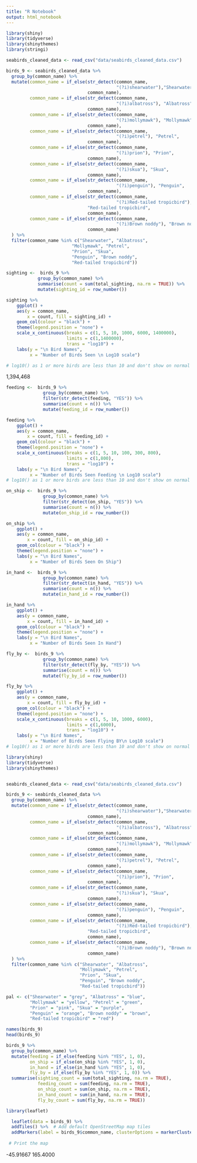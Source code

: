 ```yaml
---
title: "R Notebook"
output: html_notebook
---
```


```r
library(shiny)
library(tidyverse)
library(shinythemes)
library(stringi)
```

```r
seabirds_cleaned_data <- read_csv("data/seabirds_cleaned_data.csv")
```

```r

birds_9 <- seabirds_cleaned_data %>% 
  group_by(common_name) %>% 
  mutate(common_name = if_else(str_detect(common_name, 
                                          "(?i)shearwater"),"Shearwater", 
                               common_name),
         common_name = if_else(str_detect(common_name, 
                                          "(?i)albatross"), "Albatross",
                               common_name),
         common_name = if_else(str_detect(common_name, 
                                          "(?i)mollymawk"), "Mollymawk",
                               common_name),
         common_name = if_else(str_detect(common_name, 
                                          "(?i)petrel"), "Petrel",
                               common_name),
         common_name = if_else(str_detect(common_name, 
                                          "(?i)prion"), "Prion",
                               common_name),
         common_name = if_else(str_detect(common_name, 
                                          "(?i)skua"), "Skua",
                               common_name),
         common_name = if_else(str_detect(common_name, 
                                          "(?i)penguin"), "Penguin",
                               common_name),
         common_name = if_else(str_detect(common_name, 
                                          "(?i)Red-tailed tropicbird"), 
                               "Red-tailed tropicbird",
                               common_name),
         common_name = if_else(str_detect(common_name, 
                                          "(?i)Brown noddy"), "Brown noddy",
                               common_name)
  ) %>% 
  filter(common_name %in% c("Shearwater", "Albatross", 
                         "Mollymawk", "Petrel", 
                         "Prion", "Skua", 
                         "Penguin", "Brown noddy", 
                         "Red-tailed tropicbird"))
```

```r
sighting <-  birds_9 %>% 
            group_by(common_name) %>% 
            summarise(count = sum(total_sighting, na.rm = TRUE)) %>%
            mutate(sighting_id = row_number())

sighting %>% 
    ggplot() +
    aes(y = common_name, 
        x = count, fill = sighting_id) +
    geom_col(colour = "black") +
    theme(legend.position = "none") +
    scale_x_continuous(breaks = c(1, 5, 10, 1000, 6000, 1400000),
                       limits = c(1,1400000), 
                       trans = "log10") +
    labs(y = "\n Bird Names",
         x = "Number of Birds Seen \n Log10 scale")

# log10() as 1 or more birds are less than 10 and don't show on normal graph
```
1,394,468

```r
feeding <-  birds_9 %>% 
              group_by(common_name) %>% 
              filter(str_detect(feeding, "YES")) %>% 
              summarise(count = n()) %>% 
              mutate(feeding_id = row_number())

feeding %>% 
    ggplot() +
    aes(y = common_name, 
        x = count, fill = feeding_id) +
    geom_col(colour = "black") +
    theme(legend.position = "none") +
    scale_x_continuous(breaks = c(1, 5, 10, 100, 300, 800),
                       limits = c(1,800), 
                       trans = "log10") +
    labs(y = "\n Bird Names",
         x = "Number of Birds Seen Feeding \n Log10 scale")
# log10() as 1 or more birds are less than 10 and don't show on normal graph
```

```r
on_ship <-  birds_9 %>% 
              group_by(common_name) %>% 
              filter(str_detect(on_ship, "YES")) %>% 
              summarise(count = n()) %>% 
              mutate(on_ship_id = row_number())

on_ship %>% 
    ggplot() +
    aes(y = common_name, 
        x = count, fill = on_ship_id) +
    geom_col(colour = "black") +
    theme(legend.position = "none") +
    labs(y = "\n Bird Names",
         x = "Number of Birds Seen On Ship")
```


```r
in_hand <-  birds_9 %>% 
              group_by(common_name) %>% 
              filter(str_detect(in_hand, "YES")) %>% 
              summarise(count = n()) %>% 
              mutate(in_hand_id = row_number()) 

in_hand %>% 
    ggplot() +
    aes(y = common_name, 
        x = count, fill = in_hand_id) +
    geom_col(colour = "black") +
    theme(legend.position = "none") +
    labs(y = "\n Bird Names",
         x = "Number of Birds Seen In Hand")
```


```r
fly_by <-  birds_9 %>% 
              group_by(common_name) %>% 
              filter(str_detect(fly_by, "YES")) %>% 
              summarise(count = n()) %>% 
              mutate(fly_by_id = row_number())

fly_by %>% 
    ggplot() +
    aes(y = common_name, 
        x = count, fill = fly_by_id) +
    geom_col(colour = "black") +
    theme(legend.position = "none") +
    scale_x_continuous(breaks = c(1, 5, 10, 1000, 6000), 
                       limits = c(1,6000), 
                       trans = "log10") +
    labs(y = "\n Bird Names",
         x = "Number of Birds Seen Flying BY\n Log10 scale")
# log10() as 1 or more birds are less than 10 and don't show on normal graph
```



```r
library(shiny)
library(tidyverse)
library(shinythemes)


seabirds_cleaned_data <- read_csv("data/seabirds_cleaned_data.csv")
```

```r
birds_9 <- seabirds_cleaned_data %>% 
  group_by(common_name) %>% 
  mutate(common_name = if_else(str_detect(common_name, 
                                          "(?i)shearwater"),"Shearwater", 
                               common_name),
         common_name = if_else(str_detect(common_name, 
                                          "(?i)albatross"), "Albatross",
                               common_name),
         common_name = if_else(str_detect(common_name, 
                                          "(?i)mollymawk"), "Mollymawk",
                               common_name),
         common_name = if_else(str_detect(common_name, 
                                          "(?i)petrel"), "Petrel",
                               common_name),
         common_name = if_else(str_detect(common_name, 
                                          "(?i)prion"), "Prion",
                               common_name),
         common_name = if_else(str_detect(common_name, 
                                          "(?i)skua"), "Skua",
                               common_name),
         common_name = if_else(str_detect(common_name, 
                                          "(?i)penguin"), "Penguin",
                               common_name),
         common_name = if_else(str_detect(common_name, 
                                          "(?i)Red-tailed tropicbird"), 
                               "Red-tailed tropicbird",
                               common_name),
         common_name = if_else(str_detect(common_name, 
                                          "(?i)Brown noddy"), "Brown noddy",
                               common_name)
  ) %>% 
  filter(common_name %in% c("Shearwater", "Albatross", 
                            "Mollymawk", "Petrel", 
                            "Prion", "Skua", 
                            "Penguin", "Brown noddy", 
                            "Red-tailed tropicbird"))
```


```r
pal <- c("Shearwater" = "grey", "Albatross" = "blue", 
         "Mollymawk" = "yellow", "Petrel" = "green", 
         "Prion" = "pink", "Skua" = "purple", 
         "Penguin" = "orange", "Brown noddy" = "brown", 
         "Red-tailed tropicbird" = "red")
```

```r
names(birds_9)
head(birds_9)
```


```r

birds_9 %>% 
  group_by(common_name) %>% 
  mutate(feeding = if_else(feeding %in% "YES", 1, 0),
         on_ship = if_else(on_ship %in% "YES", 1, 0),
         in_hand = if_else(in_hand %in% "YES", 1, 0),
         fly_by = if_else(fly_by %in% "YES", 1, 0)) %>% 
  summarise(sighting_count = sum(total_sighting, na.rm = TRUE),
            feeding_count = sum(feeding, na.rm = TRUE),
            on_ship_count = sum(on_ship, na.rm = TRUE),
            in_hand_count = sum(in_hand, na.rm = TRUE),
            fly_by_count = sum(fly_by, na.rm = TRUE)) 
```


```r
library(leaflet)
```

```r

  leaflet(data = birds_9) %>%
  addTiles() %>%  # Add default OpenStreetMap map tiles
  addMarkers(label = birds_9$common_name, clusterOptions = markerClusterOptions()) 
  
 # Print the map
```


-45.91667
165.4000